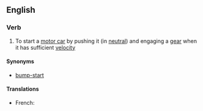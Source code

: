 ==English==

===Verb===
{{en-verb|head=[[push]] [[start]]}}

# To start a [[motor car]] by pushing it (in [[neutral]]) and engaging a [[gear]] when it has sufficient [[velocity]]

====Synonyms====
* [[bump-start]]

====Translations====
{{trans-top|start by pushing}}
* French: {{t+|fr|démarrer à la poussette}}
{{trans-bottom}}